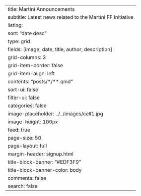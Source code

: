 ---
title: Martini Announcements 
subtitle: Latest news related to the Martini FF Initiative
listing:
  sort: "date desc"
  type: grid
  fields: [image, date, title, author, description]
  grid-columns: 3
  grid-item-border: false
  grid-item-align: left
  contents: "posts/*/**.qmd"
  sort-ui: false
  filter-ui: false
  categories: false
  image-placeholder: ../../images/cell1.jpg
  image-height: 100px
  feed: true
  page-size: 50
page-layout: full
margin-header: signup.html
title-block-banner: "#EDF3F9"
title-block-banner-color: body
comments: false
search: false
---